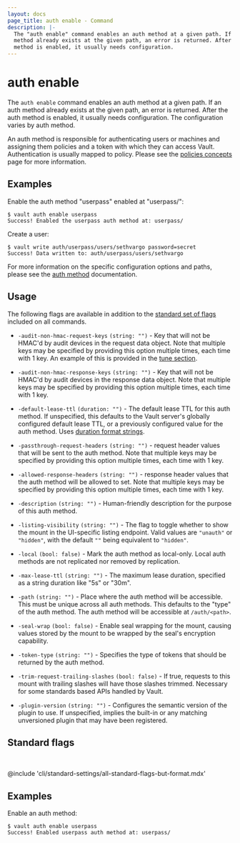 ```yaml
---
layout: docs
page_title: auth enable - Command
description: |-
  The "auth enable" command enables an auth method at a given path. If an auth
  method already exists at the given path, an error is returned. After the auth
  method is enabled, it usually needs configuration.
---
```


# auth enable

The `auth enable` command enables an auth method at a given path. If an auth
method already exists at the given path, an error is returned. After the auth
method is enabled, it usually needs configuration. The configuration varies by
auth method.

An auth method is responsible for authenticating users or machines and assigning
them policies and a token with which they can access Vault. Authentication is
usually mapped to policy. Please see the [policies
concepts](/vault/docs/concepts/policies) page for more information.

## Examples

Enable the auth method "userpass" enabled at "userpass/":

```shell-session
$ vault auth enable userpass
Success! Enabled the userpass auth method at: userpass/
```

Create a user:

```shell-session
$ vault write auth/userpass/users/sethvargo password=secret
Success! Data written to: auth/userpass/users/sethvargo
```

For more information on the specific configuration options and paths, please see
the [auth method](/vault/docs/auth) documentation.

## Usage

The following flags are available in addition to the [standard set of
flags](/vault/docs/commands) included on all commands.

- `-audit-non-hmac-request-keys` `(string: "")` - Key that will not be HMAC'd
  by audit devices in the request data object. Note that multiple keys may be
  specified by providing this option multiple times, each time with 1 key.
  An example of this is provided in the [tune section](/vault/docs/commands/auth/tune).

- `-audit-non-hmac-response-keys` `(string: "")` - Key that will not be HMAC'd
  by audit devices in the response data object. Note that multiple keys may be
  specified by providing this option multiple times, each time with 1 key.

- `-default-lease-ttl` `(duration: "")` - The default lease TTL for this auth
  method. If unspecified, this defaults to the Vault server's globally
  configured default lease TTL, or a previously configured value for the auth
  method. Uses [duration format strings](/vault/docs/concepts/duration-format).

- `-passthrough-request-headers` `(string: "")` - request header values that will
  be sent to the auth method. Note that multiple keys may be
  specified by providing this option multiple times, each time with 1 key.

- `-allowed-response-headers` `(string: "")` - response header values that the auth
  method will be allowed to set. Note that multiple keys may be
  specified by providing this option multiple times, each time with 1 key.

- `-description` `(string: "")` - Human-friendly description for the purpose of
  this auth method.

- `-listing-visibility` `(string: "")` - The flag to toggle whether to show the
  mount in the UI-specific listing endpoint. Valid values are `"unauth"` or `"hidden"`,
  with the default `""` being equivalent to `"hidden"`.


- `-local` `(bool: false)` - Mark the auth method as local-only. Local auth
  methods are not replicated nor removed by replication.

- `-max-lease-ttl` `(string: "")` - The maximum lease duration, specified as
  a string duration like "5s" or "30m".

- `-path` `(string: "")` - Place where the auth method will be accessible. This
  must be unique across all auth methods. This defaults to the "type" of the
  auth method. The auth method will be accessible at `/auth/<path>`.

- `-seal-wrap` `(bool: false)` - Enable seal wrapping for the mount, causing
  values stored by the mount to be wrapped by the seal's encryption capability.

- `-token-type` `(string: "")` - Specifies the type of tokens that should be
  returned by the auth method.

- `-trim-request-trailing-slashes` `(bool: false)` - If true, requests to
  this mount with trailing slashes will have those slashes trimmed.
  Necessary for some standards based APIs handled by Vault.

- `-plugin-version` `(string: "")` - Configures the semantic version of the plugin
  to use. If unspecified, implies the built-in or any matching unversioned plugin
  that may have been registered.



## Standard flags

<br />

@include 'cli/standard-settings/all-standard-flags-but-format.mdx'

## Examples

Enable an auth method:

```shell-session
$ vault auth enable userpass
Success! Enabled userpass auth method at: userpass/
```
